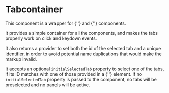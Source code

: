 
<Meta title="Components/Tabcontainer" of={TabcontainerStories} />

# Tabcontainer

This component is a wrapper for {'<Tabs>'} and {'<Tabpanels>'} components.

It provides a simple container for all the components,
and makes the tabs properly work on click and keydown events.

It also returns a provider to set both the id of the selected tab and
a unique identifier, in order to avoid potential name duplications that would make the markup invalid.

It accepts an optional `initialSelectedTab` property to select one of the tabs, if its ID matches with
one of those provided in a {'<Tab>'} element. If no `initialSelectedTab` property is passed to the component, no tabs
will be preselected and no panels will be active.

<Canvas>
  <Story of={TabcontainerStories.PillTabcontainer} />
</Canvas>

